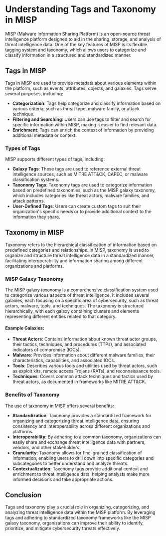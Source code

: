 # Understanding Tags and Taxonomy in MISP

MISP (Malware Information Sharing Platform) is an open-source threat intelligence platform designed to aid in the sharing, storage, and analysis of threat intelligence data. One of the key features of MISP is its flexible tagging system and taxonomy, which allows users to categorize and classify information in a structured and standardized manner.

## Tags in MISP

Tags in MISP are used to provide metadata about various elements within the platform, such as events, attributes, objects, and galaxies. Tags serve several purposes, including:

- **Categorization**: Tags help categorize and classify information based on various criteria, such as threat type, malware family, or attack technique.
- **Filtering and Searching**: Users can use tags to filter and search for specific information within MISP, making it easier to find relevant data.
- **Enrichment**: Tags can enrich the context of information by providing additional metadata or context.

### Types of Tags

MISP supports different types of tags, including:

- **Galaxy Tags**: These tags are used to reference external threat intelligence sources, such as MITRE ATT&CK, CAPEC, or malware classification systems.
- **Taxonomy Tags**: Taxonomy tags are used to categorize information based on predefined taxonomies, such as the MISP galaxy taxonomy, which includes categories like threat actors, malware families, and attack patterns.
- **User-Defined Tags**: Users can create custom tags to suit their organization's specific needs or to provide additional context to the information they share.

## Taxonomy in MISP

Taxonomy refers to the hierarchical classification of information based on predefined categories and relationships. In MISP, taxonomy is used to organize and structure threat intelligence data in a standardized manner, facilitating interoperability and information sharing among different organizations and platforms.

### MISP Galaxy Taxonomy

The MISP galaxy taxonomy is a comprehensive classification system used to categorize various aspects of threat intelligence. It includes several galaxies, each focusing on a specific area of cybersecurity, such as threat actors, malware, tools, and techniques. The taxonomy is structured hierarchically, with each galaxy containing clusters and elements representing different entities related to that category.

#### Example Galaxies:

- **Threat Actors**: Contains information about known threat actor groups, their tactics, techniques, and procedures (TTPs), and associated indicators of compromise (IOCs).
- **Malware**: Provides information about different malware families, their characteristics, capabilities, and associated IOCs.
- **Tools**: Describes various tools and utilities used by threat actors, such as exploit kits, remote access Trojans (RATs), and reconnaissance tools.
- **Techniques**: Covers common attack techniques and tactics used by threat actors, as documented in frameworks like MITRE ATT&CK.

### Benefits of Taxonomy

The use of taxonomy in MISP offers several benefits:

- **Standardization**: Taxonomy provides a standardized framework for organizing and categorizing threat intelligence data, ensuring consistency and interoperability across different organizations and platforms.
- **Interoperability**: By adhering to a common taxonomy, organizations can easily share and exchange threat intelligence data with partners, vendors, and other stakeholders.
- **Granularity**: Taxonomy allows for fine-grained classification of information, enabling users to drill down into specific categories and subcategories to better understand and analyze threats.
- **Contextualization**: Taxonomy tags provide additional context and enrichment to threat intelligence data, helping analysts make more informed decisions and take appropriate actions.

## Conclusion

Tags and taxonomy play a crucial role in organizing, categorizing, and analyzing threat intelligence data within the MISP platform. By leveraging tags and adhering to standardized taxonomy frameworks like the MISP galaxy taxonomy, organizations can improve their ability to identify, prioritize, and mitigate cybersecurity threats effectively.
